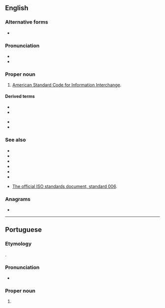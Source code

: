 {{also|ascii}}
==English==

===Alternative forms===
* {{l|en|ascii}}

===Pronunciation===
* {{IPA|/ˈæski/|lang=en}}
* {{audio|en-us-ASCII.ogg|Audio (US)|lang=en}}

===Proper noun===
{{wikipedia}}
{{en-proper noun}}

# {{lb|en|computing}} [[American Standard Code for Information Interchange]].

====Derived terms====
{{der-top}}
* {{l|en|ASCII art}}
* {{l|en|ASCIIbetical}}
{{der-mid}}
* {{l|en|extended ASCII}}
* {{l|en|PETSCII}}
{{der-bottom}}

===See also===
* {{l|en|EBCDIC}}
* {{l|en|Unicode}}
* {{l|en|UTF-7}}
* {{l|en|UTF-8}}
* {{l|en|UTF-16}}
* {{l|en|Appendix:Unicode}}

* [http://www.itscj.ipsj.or.jp/ISO-IR/006.pdf The official ISO standards document, standard 006].

===Anagrams===
* {{anagrams|en|Isiac}}

----

==Portuguese==

===Etymology===
{{bor|pt|en|ASCII}}.

===Pronunciation===
* {{a|Brazil}} {{IPA|/ˈas.ki/|lang=pt}}

===Proper noun===
{{pt-proper noun|m}}

# {{lb|pt|computing}} {{l|en|ASCII}} {{gloss|a 7-bit character encoding}}